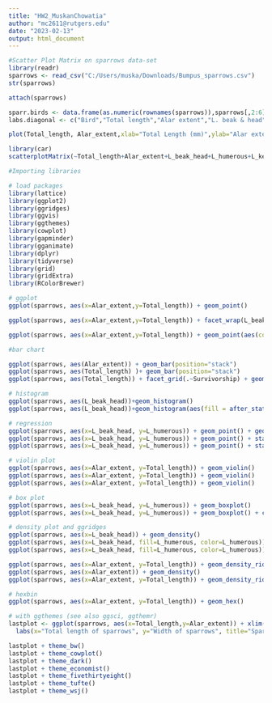 ---
title: "HW2_MuskanChowatia"
author: "mc2611@rutgers.edu"
date: "2023-02-13"
output: html_document
---

```{r}

#Scatter Plot Matrix on sparrows data-set
library(readr)
sparrows <- read_csv("C:/Users/muska/Downloads/Bumpus_sparrows.csv")
str(sparrows)

attach(sparrows)

sparr.birds <- data.frame(as.numeric(rownames(sparrows)),sparrows[,2:6])
labs.diagonal <- c("Bird","Total length","Alar extent","L. beak & head","L. humerous","L. keel & sternum")

plot(Total_length, Alar_extent,xlab="Total Length (mm)",ylab="Alar extent (nm)",pch=c(16,1))

library(car)
scatterplotMatrix(~Total_length+Alar_extent+L_beak_head+L_humerous+L_keel_sternum | Survivorship, data=sparr.birds, var.labels=labs.diagonal,cex.labels=0.7, diagonal="boxplot",smooth=FALSE,reg.line=FALSE,pch=c(1,16),col=rep("black",2), legend.plot=FALSE)

#Importing libraries

# load packages
library(lattice)
library(ggplot2)
library(ggridges)
library(ggvis)
library(ggthemes)
library(cowplot)
library(gapminder)
library(gganimate)
library(dplyr)
library(tidyverse)
library(grid)
library(gridExtra)
library(RColorBrewer)

# ggplot
ggplot(sparrows, aes(x=Alar_extent,y=Total_length)) + geom_point()

ggplot(sparrows, aes(x=Alar_extent,y=Total_length)) + facet_wrap(L_beak_head) + geom_point()

ggplot(sparrows, aes(x=Alar_extent,y=Total_length)) + geom_point(aes(color=L_beak_head))

#bar chart

ggplot(sparrows, aes(Alar_extent)) + geom_bar(position="stack") 
ggplot(sparrows, aes(Total_length) )+ geom_bar(position="stack")
ggplot(sparrows, aes(Total_length)) + facet_grid(.~Survivorship) + geom_bar(position="dodge")

# histogram
ggplot(sparrows, aes(L_beak_head))+geom_histogram()
ggplot(sparrows, aes(L_beak_head))+geom_histogram(aes(fill = after_stat(count)))

# regression
ggplot(sparrows, aes(x=L_beak_head, y=L_humerous)) + geom_point() + geom_smooth(method=lm)
ggplot(sparrows, aes(x=L_beak_head, y=L_humerous)) + geom_point() + stat_smooth()
ggplot(sparrows, aes(x=L_beak_head, y=L_humerous)) + geom_point() + stat_smooth()

# violin plot 
ggplot(sparrows, aes(x=Alar_extent, y=Total_length)) + geom_violin()
ggplot(sparrows, aes(x=Alar_extent, y=Total_length)) + geom_violin()
ggplot(sparrows, aes(x=Alar_extent, y=Total_length)) + geom_violin()

# box plot
ggplot(sparrows, aes(x=L_beak_head, y=L_humerous)) + geom_boxplot()
ggplot(sparrows, aes(x=L_beak_head, y=L_humerous)) + geom_boxplot() + coord_flip()

# density plot and ggridges
ggplot(sparrows, aes(x=L_beak_head)) + geom_density() 
ggplot(sparrows, aes(x=L_beak_head, fill=L_humerous, color=L_humerous)) + geom_density() 
ggplot(sparrows, aes(x=L_beak_head, fill=L_humerous, color=L_humerous)) + geom_density(alpha=0.3, aes(y=..scaled..)) 

ggplot(sparrows, aes(x=Alar_extent, y=Total_length)) + geom_density_ridges(aes(y=Survivorship))
ggplot(sparrows, aes(x=Alar_extent)) + geom_density() 
ggplot(sparrows, aes(x=Alar_extent, y=Total_length)) + geom_density_ridges(aes(y=Survivorship)) 

# hexbin
ggplot(sparrows, aes(x=Alar_extent, y=Total_length)) + geom_hex() 

# with ggthemes (see also ggsci, ggthemr)
lastplot <- ggplot(sparrows, aes(x=Total_length,y=Alar_extent)) + xlim(150,170) + geom_point(aes(color=Survivorship)) + stat_smooth() + 
  labs(x="Total length of sparrows", y="Width of sparrows", title="Sparrows Data") 

lastplot + theme_bw()
lastplot + theme_cowplot()
lastplot + theme_dark()
lastplot + theme_economist()
lastplot + theme_fivethirtyeight()
lastplot + theme_tufte()
lastplot + theme_wsj()
```

